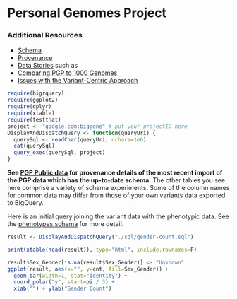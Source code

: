 <!-- R Markdown Documentation, DO NOT EDIT THE PLAIN MARKDOWN VERSION OF THIS FILE -->

<!-- Copyright 2014 Google Inc. All rights reserved. -->

<!-- Licensed under the Apache License, Version 2.0 (the "License"); -->
<!-- you may not use this file except in compliance with the License. -->
<!-- You may obtain a copy of the License at -->

<!--     http://www.apache.org/licenses/LICENSE-2.0 -->

<!-- Unless required by applicable law or agreed to in writing, software -->
<!-- distributed under the License is distributed on an "AS IS" BASIS, -->
<!-- WITHOUT WARRANTIES OR CONDITIONS OF ANY KIND, either express or implied. -->
<!-- See the License for the specific language governing permissions and -->
<!-- limitations under the License. -->

Personal Genomes Project
=================

### Additional Resources
* [Schema](https://bigquery.cloud.google.com/table/google.com:biggene:pgp.variants?pli=1)
* [Provenance](./provenance)
* [Data Stories](./data-stories) such as
 * [Comparing PGP to 1000 Genomes](./data-stories/comparing-pgp-to-1000genomes)
 * [Issues with the Variant-Centric Approach](./data-stories/issues-with-the-variant-centric-approach)


```r
require(bigrquery)
require(ggplot2)
require(dplyr)
require(xtable)
require(testthat)
project <- "google.com:biggene" # put your projectID here
DisplayAndDispatchQuery <- function(queryUri) {
  querySql <- readChar(queryUri, nchars=1e6)
  cat(querySql)
  query_exec(querySql, project)
}
```

**See [PGP Public data](http://googlegenomics.readthedocs.org/en/latest/use_cases/discover_public_data/pgp_public_data.html#bigquery-pgp-tables) for provenance details of the most recent import of the PGP data which has the up-to-date schema.**  The other tables you see here comprise a variety of schema experiments.  Some of the column names for common data may differ from those of your own variants data exported to BigQuery.

Here is an initial query joining the variant data with the phenotypic data.  See the [phenotypes schema](https://bigquery.cloud.google.com/table/google.com:biggene:pgp.phenotypes?pli=1) for more detail.

```r
result <- DisplayAndDispatchQuery("./sql/gender-count.sql")
```

```r
print(xtable(head(result)), type="html", include.rownames=F)
```

```r
result$Sex_Gender[is.na(result$Sex_Gender)] <- "Unknown"
ggplot(result, aes(x="", y=cnt, fill=Sex_Gender)) +
  geom_bar(width=1, stat="identity") +
  coord_polar("y", start=pi / 3) +
  xlab("") + ylab("Gender Count")
```
